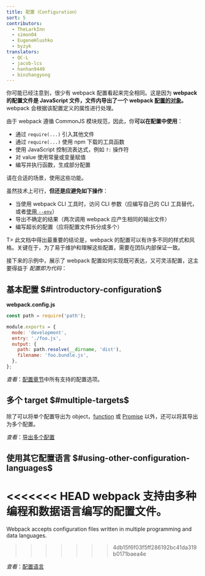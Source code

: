 ```yaml
---
title: 配置（Configuration）
sort: 5
contributors:
  - TheLarkInn
  - simon04
  - EugeneHlushko
  - byzyk
translators:
  - QC-L
  - jacob-lcs
  - hanhan9449
  - binzhangyong
---
```


你可能已经注意到，很少有 webpack 配置看起来完全相同。这是因为 **webpack 的配置文件是 JavaScript 文件，文件内导出了一个 webpack [配置的对象](/configuration/)。** webpack 会根据该配置定义的属性进行处理。

由于 webpack 遵循 CommonJS 模块规范，因此，你**可以在配置中使用**：

- 通过 `require(...)` 引入其他文件
- 通过 `require(...)` 使用 npm 下载的工具函数
- 使用 JavaScript 控制流表达式，例如 `?:` 操作符
- 对 value 使用常量或变量赋值
- 编写并执行函数，生成部分配置

请在合适的场景，使用这些功能。

虽然技术上可行，**但还是应避免如下操作**：

- 当使用 webpack CLI 工具时，访问 CLI 参数（应编写自己的 CLI 工具替代，或者[使用 `--env`](/api/cli/#env)）
- 导出不确定的结果（两次调用 webpack 应产生相同的输出文件）
- 编写超长的配置（应将配置文件拆分成多个）

T> 此文档中得出最重要的结论是，webpack 的配置可以有许多不同的样式和风格。关键在于，为了易于维护和理解这些配置，需要在团队内部保证一致。

接下来的示例中，展示了 webpack 配置如何实现既可表达，又可灵活配置，这主要得益于 _配置即为代码_：

## 基本配置 $#introductory-configuration$

**webpack.config.js**

```javascript
const path = require('path');

module.exports = {
  mode: 'development',
  entry: './foo.js',
  output: {
    path: path.resolve(__dirname, 'dist'),
    filename: 'foo.bundle.js',
  },
};
```

_查看_：[配置章节](/configuration/)中所有支持的配置选项。

## 多个 target $#multiple-targets$

除了可以将单个配置导出为 object，[function](/configuration/configuration-types/#exporting-a-function) 或 [Promise](/configuration/configuration-types/#exporting-a-promise) 以外，还可以将其导出为多个配置。

_查看_：[导出多个配置](/configuration/configuration-types/#exporting-multiple-configurations)

## 使用其它配置语言 $#using-other-configuration-languages$

<<<<<<< HEAD
webpack 支持由多种编程和数据语言编写的配置文件。
=======
Webpack accepts configuration files written in multiple programming and data languages.
>>>>>>> 4db15f6f03f5ff286192bc41da319b0171baea4e

_查看_：[配置语言](/configuration/configuration-languages/)
